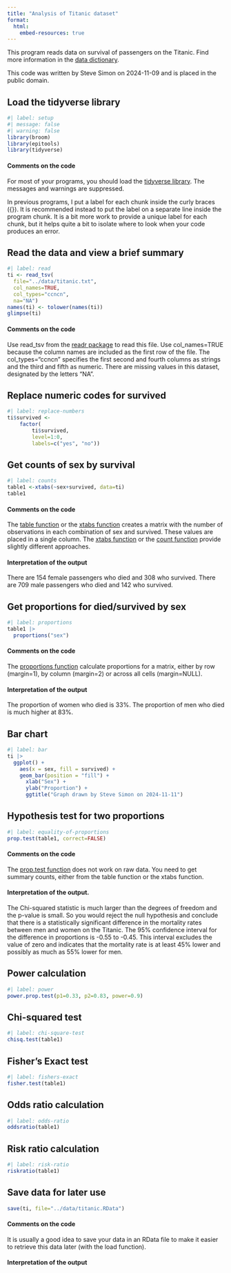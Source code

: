 ```yaml
---
title: "Analysis of Titanic dataset"
format: 
  html:
    embed-resources: true
---
```


This program reads data on survival of passengers on the Titanic. Find more
information in the [data dictionary][dd].

[dd]: https://github.com/pmean/data/blob/main/files/titanic.yaml

This code was written by Steve Simon on 2024-11-09 and is placed in the public
domain.

## Load the tidyverse library

```r
#| label: setup
#| message: false
#| warning: false
library(broom)
library(epitools)
library(tidyverse)
```

#### Comments on the code

For most of your programs, you should load the [tidyverse library][tid1]. The messages and warnings are suppressed.

[tid1]: https://www.tidyverse.org/

In previous programs, I put a label for each chunk inside the curly braces ({}).
It is recommended instead to put the label on a separate line inside the program
chunk. It is a bit more work to provide a unique label for each chunk, but it
helps quite a bit to isolate where to look when your code produces an error.

## Read the data and view a brief summary

```r
#| label: read
ti <- read_tsv(
  file="../data/titanic.txt",
  col_names=TRUE,
  col_types="ccncn",
  na="NA")
names(ti) <- tolower(names(ti))
glimpse(ti)
```

#### Comments on the code

Use read_tsv from the [readr package][rea1] to  read this file. Use 
col_names=TRUE because the column names are included as the first row of the 
file. The col_types="ccncn" specifies the first second and fourth columns as
strings and the third and fifth as numeric. There are missing values in this
dataset, designated by the letters "NA".

[rea1]: https://readr.tidyverse.org/

## Replace numeric codes for survived

```r
#| label: replace-numbers
ti$survived <-
	factor(
		ti$survived,
		level=1:0,
		labels=c("yes", "no"))
```

## Get counts of sex by survival

```r
#| label: counts
table1 <-xtabs(~sex+survived, data=ti)
table1
```

#### Comments on the code

The [table function][tab1] or the [xtabs function][xta1] creates a matrix with the number of observations in each combination of sex and survived. These values are placed in a single column. The [xtabs function][xta1] or the [count function][cou1] provide slightly different approaches.

[cou1]: https://dplyr.tidyverse.org/reference/count.html
[tab1]: https://stat.ethz.ch/R-manual/R-devel/library/base/html/table.html
[xta1]: https://stat.ethz.ch/R-manual/R-devel/library/stats/html/xtabs.html

#### Interpretation of the output

There are 154 female passengers who died and 308 who survived. There are 709 male passengers who died and 142 who survived.

## Get proportions for died/survived by sex

```r
#| label: proportions
table1 |>
  proportions("sex")
```

#### Comments on the code

The [proportions function][pro1] calculate proportions for a matrix, either by row (margin=1), by column (margin=2) or across all cells (margin=NULL).

[pro1]: https://stat.ethz.ch/R-manual/R-devel/library/base/html/proportions.html

#### Interpretation of the output

The proportion of women who died is 33%. The proportion of men who died is much higher at 83%.

## Bar chart

```r
#| label: bar
ti |>
  ggplot() +
    aes(x = sex, fill = survived) +
    geom_bar(position = "fill") +
	  xlab("Sex") +
	  ylab("Proportion") +
	  ggtitle("Graph drawn by Steve Simon on 2024-11-11")
```

## Hypothesis test for two proportions

```r
#| label: equality-of-proportions
prop.test(table1, correct=FALSE)
```

#### Comments on the code

The [prop.test function][pro2] does not work on raw data. You need to get summary counts, either from the table function or the xtabs function.

[pro2]: https://search.r-project.org/R/refmans/stats/html/prop.test.html

#### Interpretation of the output. 

The Chi-squared statistic is much larger than the degrees of freedom and the
p-value is small. So you would reject the null hypothesis and conclude that 
there is a statistically significant difference in the mortality rates between
men and women on the Titanic. The 95% confidence interval for the difference
in proportions is -0.55 to -0.45. This interval excludes the value of zero and
indicates that the mortality rate is at least 45% lower and possibly as much as
55% lower for men.

## Power calculation

```r
#| label: power
power.prop.test(p1=0.33, p2=0.83, power=0.9)
```

## Chi-squared test

```r
#| label: chi-square-test
chisq.test(table1)
```

## Fisher's Exact test

```r
#| label: fishers-exact
fisher.test(table1)
```

## Odds ratio calculation

```r
#| label: odds-ratio
oddsratio(table1)
```

## Risk ratio calculation

```r
#| label: risk-ratio
riskratio(table1)
```

## Save data for later use

```r
save(ti, file="../data/titanic.RData")
```

#### Comments on the code

It is usually a good idea to save your data in an RData file to make it easier to retrieve this data later (with the load function).

#### Interpretation of the output

